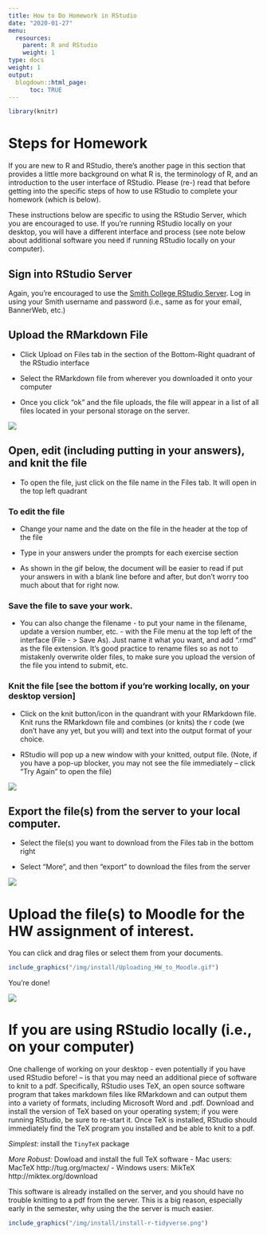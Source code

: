 ```yaml
---
title: How to Do Homework in RStudio
date: "2020-01-27"
menu:
  resources:
    parent: R and RStudio
    weight: 1
type: docs
weight: 1
output:
  blogdown::html_page:
      toc: TRUE
---
```


```r
library(knitr)
```


# Steps for Homework

If you are new to R and RStudio, there's another page in this section that provides a little more background on what R is, the terminology of R, and an introduction to the user interface of RStudio. Please (re-) read that before getting into the specific steps of how to use RStudio to complete your homework (which is below). 

These instructions below are specific to using the RStudio Server, which you are encouraged to use. If you're running RStudio locally on your desktop, you will have a different interface and process (see note below about additional software you need if running RStudio locally on your computer).


## Sign into RStudio Server

Again, you're encouraged to use the [Smith College RStudio Server](http://rstudio.smith.edu). Log in using your Smith username and password (i.e., same as for your email, BannerWeb, etc.)


## Upload the RMarkdown File

- Click Upload on Files tab in the section of the Bottom-Right quadrant of the RStudio interface

- Select the RMarkdown file from wherever you downloaded it onto your computer

- Once you click "ok" and the file uploads, the file will appear in a list of all files located in your personal storage on the server.


![](~/img/install/Uploading_to_RStudio_Server.gif)

## Open, edit (including putting in your answers), and knit the file

- To open the file, just click on the file name in the Files tab. It will open in the top left quadrant 

### To edit the file

- Change your name and the date on the file in the header at the top of the file

- Type in your answers under the prompts for each exercise section

- As shown in the gif below, the document will be easier to read if put your answers in with a blank line before and after, but don't worry too much about that for right now.

### Save the file to save your work. 

- You can also change the filename -  to put your name in the filename, update a version number, etc. - with the File menu at the top left of the interface (File - > Save As). Just name it what you want, and add ".rmd" as the file extension. It's good practice to rename files so as not to mistakenly overwrite older files, to make sure you upload the version of the file you intend to submit, etc.

### Knit the file [see the bottom if you're working locally, on your desktop version]

- Click on the knit button/icon in the quandrant with your RMarkdown file. Knit runs the RMarkdown file and combines (or knits) the r code (we don't have any yet, but you will) and text into the output format of your choice.

- RStudio will pop up a new window with your knitted, output file. (Note, if you have a pop-up blocker, you may not see the file immediately -- click "Try Again" to open the file)

![]('/img/install/Knitting_On_Server.gif')

## Export the file(s) from the server to your local computer.

- Select the file(s) you want to download from the Files tab in the bottom right

- Select "More", and then "export" to download the files from the server

![]("/img/install/Downloading_from_RStudio_Server.gif")

# Upload the file(s) to Moodle for the HW assignment of interest. 

You can click and drag files or select them from your documents.

```r
include_graphics("/img/install/Uploading_HW_to_Moodle.gif")
```

You're done!

![](https://media.giphy.com/media/slOhiKAVFgwr6/giphy.gif)

# If you are using RStudio locally (i.e., on your computer)

One challenge of working on your desktop - even potentially if you have used RStudio before! -- is that you may need an additional piece of software to knit to a pdf. Specifically, RStudio uses TeX, an open source software program that takes markdown files like RMarkdown and can output them into a variety of formats, including Microsoft Word and .pdf. Download and install the version of TeX based on your operating system; if you were running RStudio, be sure to re-start it. Once TeX is installed, RStudio should immediately find the TeX program you installed and be able to knit to a pdf.

*Simplest:* install the `TinyTeX` package 

*More Robust:* Dowload and install the full TeX software
  - Mac users: MacTeX http://tug.org/mactex/
  - Windows users: MikTeX http://miktex.org/download

This software is already installed on the server, and you should have no trouble knitting to a pdf from the server. This is a big reason, especially early in the semester, why using the the server is much easier.






```r
include_graphics("/img/install/install-r-tidyverse.png")
```
